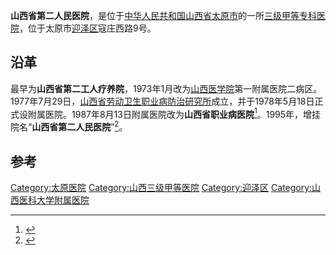 {{coord|37.84269|112.55008|display=title}}
'''山西省第二人民医院'''，是位于[[中华人民共和国|中华人民共和国]][[山西省|山西省]][[太原市|太原市]]的一所[[三级甲等医院|三级甲等专科医院]]，位于太原市[[迎泽区|迎泽区]]寇庄西路9号。

== 沿革 ==
最早为'''山西省第二工人疗养院'''，1973年1月改为[[山西医学院|山西医学院]]第一附属医院二病区。1977年7月29日，[[山西省劳动卫生职业病防治研究所|山西省劳动卫生职业病防治研究所]]成立，并于1978年5月18日正式设附属医院。1987年8月13日附属医院改为'''山西省职业病医院'''<ref>{{Cite book|title=中国就医指南|last=刘国柱编|first=|publisher=北京：北京日报出版社|year=1988.08|isbn=7-80502-102-3|location=|pages=102}}</ref>。1995年，增挂院名“'''山西省第二人民医院'''”<ref>{{Cite book|title=医学创新路 从《伤寒论》《三部六病》到《系统医学》|last=刘惠生|first=|publisher=北京：中国中医药出版社|year=2017.01|isbn=978-7-5132-3796-3|location=|pages=10}}</ref>。

==参考==
{{reflist}}

[[Category:太原医院|Category:太原医院]]
[[Category:山西三级甲等医院|Category:山西三级甲等医院]]
[[Category:迎泽区|Category:迎泽区]]

[[Category:山西医科大学附属医院|Category:山西医科大学附属医院]]